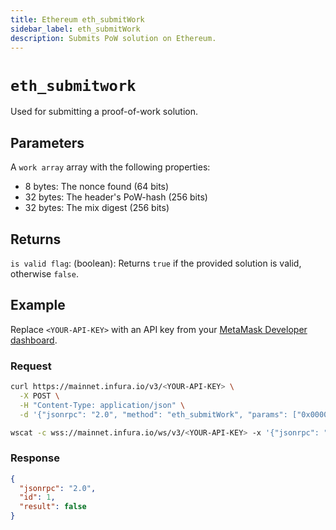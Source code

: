 ```yaml
---
title: Ethereum eth_submitWork
sidebar_label: eth_submitWork
description: Submits PoW solution on Ethereum.
---
```



# `eth_submitwork`


Used for submitting a proof-of-work solution. 

## Parameters

A `work array` array with the following properties:

- 8 bytes: The nonce found (64 bits)
- 32 bytes: The header's PoW-hash (256 bits)
- 32 bytes: The mix digest (256 bits)

## Returns

`is valid flag`: (boolean): Returns `true` if the provided solution is valid, otherwise `false`.

## Example

Replace `<YOUR-API-KEY>` with an API key from your [MetaMask Developer dashboard](https://developer.metamask.io/).

### Request


<Tabs>
  <TabItem value="curl">

```bash
curl https://mainnet.infura.io/v3/<YOUR-API-KEY> \
  -X POST \
  -H "Content-Type: application/json" \
  -d '{"jsonrpc": "2.0", "method": "eth_submitWork", "params": ["0x0000000000000001", "0x1234567890abcdef1234567890abcdef1234567890abcdef1234567890abcdef", "0xD1FE5700000000000000000000000000D1FE5700000000000000000000000000"], "id": 1}'
```

  </TabItem>
  <TabItem value="WSS">

```bash
wscat -c wss://mainnet.infura.io/ws/v3/<YOUR-API-KEY> -x '{"jsonrpc": "2.0", "method": "eth_submitWork", "params": ["0x0000000000000001", "0x1234567890abcdef1234567890abcdef1234567890abcdef1234567890abcdef", "0xD1FE5700000000000000000000000000D1FE5700000000000000000000000000"], "id": 1}'
```

  </TabItem>
</Tabs>

### Response


<Tabs>
  <TabItem value="JSON">

```json
{
  "jsonrpc": "2.0",
  "id": 1,
  "result": false
}
```

  </TabItem>
</Tabs>

